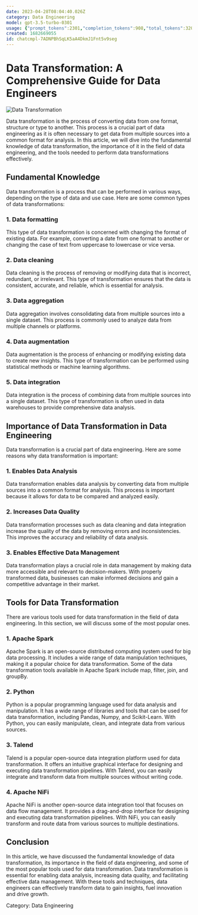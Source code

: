 ```yaml
---
date: 2023-04-28T08:04:40.026Z
category: Data Engineering
model: gpt-3.5-turbo-0301
usage: {"prompt_tokens":2301,"completion_tokens":908,"total_tokens":3209}
created: 1682669055
id: chatcmpl-7ADNPBhSqLK5aA4DkmJ1Fnt5v9seg
---
```


# Data Transformation: A Comprehensive Guide for Data Engineers

![Data Transformation](https://www.cixaalta.com/wp-content/uploads/2018/09/data-integration-3-kinds-of-data-transformations-to-suit-your-platform-tp-t-48790-800x400.jpg)

Data transformation is the process of converting data from one format, structure or type to another. This process is a crucial part of data engineering as it is often necessary to get data from multiple sources into a common format for analysis. In this article, we will dive into the fundamental knowledge of data transformation, the importance of it in the field of data engineering, and the tools needed to perform data transformations effectively. 

## Fundamental Knowledge

Data transformation is a process that can be performed in various ways, depending on the type of data and use case. Here are some common types of data transformations: 

### 1. Data formatting

This type of data transformation is concerned with changing the format of existing data. For example, converting a date from one format to another or changing the case of text from uppercase to lowercase or vice versa. 

### 2. Data cleaning

Data cleaning is the process of removing or modifying data that is incorrect, redundant, or irrelevant. This type of transformation ensures that the data is consistent, accurate, and reliable, which is essential for analysis. 

### 3. Data aggregation

Data aggregation involves consolidating data from multiple sources into a single dataset. This process is commonly used to analyze data from multiple channels or platforms. 

### 4. Data augmentation

Data augmentation is the process of enhancing or modifying existing data to create new insights. This type of transformation can be performed using statistical methods or machine learning algorithms. 

### 5. Data integration

Data integration is the process of combining data from multiple sources into a single dataset. This type of transformation is often used in data warehouses to provide comprehensive data analysis. 

## Importance of Data Transformation in Data Engineering

Data transformation is a crucial part of data engineering. Here are some reasons why data transformation is important:

### 1. Enables Data Analysis

Data transformation enables data analysis by converting data from multiple sources into a common format for analysis. This process is important because it allows for data to be compared and analyzed easily.

### 2. Increases Data Quality

Data transformation processes such as data cleaning and data integration increase the quality of the data by removing errors and inconsistencies. This improves the accuracy and reliability of data analysis. 

### 3. Enables Effective Data Management

Data transformation plays a crucial role in data management by making data more accessible and relevant to decision-makers. With properly transformed data, businesses can make informed decisions and gain a competitive advantage in their market.

## Tools for Data Transformation

There are various tools used for data transformation in the field of data engineering. In this section, we will discuss some of the most popular ones.

### 1. Apache Spark

Apache Spark is an open-source distributed computing system used for big data processing. It includes a wide range of data manipulation techniques, making it a popular choice for data transformation. Some of the data transformation tools available in Apache Spark include map, filter, join, and groupBy.

### 2. Python

Python is a popular programming language used for data analysis and manipulation. It has a wide range of libraries and tools that can be used for data transformation, including Pandas, Numpy, and Scikit-Learn. With Python, you can easily manipulate, clean, and integrate data from various sources.

### 3. Talend

Talend is a popular open-source data integration platform used for data transformation. It offers an intuitive graphical interface for designing and executing data transformation pipelines. With Talend, you can easily integrate and transform data from multiple sources without writing code.

### 4. Apache NiFi

Apache NiFi is another open-source data integration tool that focuses on data flow management. It provides a drag-and-drop interface for designing and executing data transformation pipelines. With NiFi, you can easily transform and route data from various sources to multiple destinations.

## Conclusion

In this article, we have discussed the fundamental knowledge of data transformation, its importance in the field of data engineering, and some of the most popular tools used for data transformation. Data transformation is essential for enabling data analysis, increasing data quality, and facilitating effective data management. With these tools and techniques, data engineers can effectively transform data to gain insights, fuel innovation and drive growth.

Category: Data Engineering